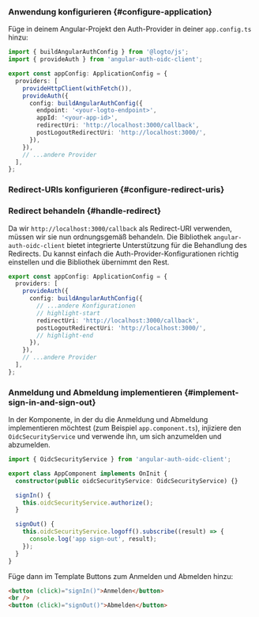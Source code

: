 
### Anwendung konfigurieren \{#configure-application}

Füge in deinem Angular-Projekt den Auth-Provider in deiner `app.config.ts` hinzu:

```ts title="app/app.config.ts"
import { buildAngularAuthConfig } from '@logto/js';
import { provideAuth } from 'angular-auth-oidc-client';

export const appConfig: ApplicationConfig = {
  providers: [
    provideHttpClient(withFetch()),
    provideAuth({
      config: buildAngularAuthConfig({
        endpoint: '<your-logto-endpoint>',
        appId: '<your-app-id>',
        redirectUri: 'http://localhost:3000/callback',
        postLogoutRedirectUri: 'http://localhost:3000/',
      }),
    }),
    // ...andere Provider
  ],
};
```

### Redirect-URIs konfigurieren \{#configure-redirect-uris}

<SignInFlowSummary />

<AssumingUrl />

<WebConfigureRedirectUris />

### Redirect behandeln \{#handle-redirect}

Da wir `http://localhost:3000/callback` als Redirect-URI verwenden, müssen wir sie nun ordnungsgemäß behandeln. Die Bibliothek `angular-auth-oidc-client` bietet integrierte Unterstützung für die Behandlung des Redirects. Du kannst einfach die Auth-Provider-Konfigurationen richtig einstellen und die Bibliothek übernimmt den Rest.

```ts title="app/app.config.ts"
export const appConfig: ApplicationConfig = {
  providers: [
    provideAuth({
      config: buildAngularAuthConfig({
        // ...andere Konfigurationen
        // highlight-start
        redirectUri: 'http://localhost:3000/callback',
        postLogoutRedirectUri: 'http://localhost:3000/',
        // highlight-end
      }),
    }),
    // ...andere Provider
  ],
};
```

### Anmeldung und Abmeldung implementieren \{#implement-sign-in-and-sign-out}

In der Komponente, in der du die Anmeldung und Abmeldung implementieren möchtest (zum Beispiel `app.component.ts`), injiziere den `OidcSecurityService` und verwende ihn, um sich anzumelden und abzumelden.

```ts title="app/app.component.ts"
import { OidcSecurityService } from 'angular-auth-oidc-client';

export class AppComponent implements OnInit {
  constructor(public oidcSecurityService: OidcSecurityService) {}

  signIn() {
    this.oidcSecurityService.authorize();
  }

  signOut() {
    this.oidcSecurityService.logoff().subscribe((result) => {
      console.log('app sign-out', result);
    });
  }
}
```

Füge dann im Template Buttons zum Anmelden und Abmelden hinzu:

```html title="app/app.component.html"
<button (click)="signIn()">Anmelden</button>
<br />
<button (click)="signOut()">Abmelden</button>
```

<SignOutNote />

<Checkpoint />
